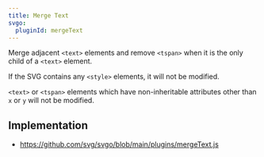```yaml
---
title: Merge Text
svgo:
  pluginId: mergeText
---
```


Merge adjacent `<text>` elements and remove `<tspan>` when it is the only child of a `<text>` element.

If the SVG contains any `<style>` elements, it will not be modified.

`<text>` or `<tspan>` elements which have non-inheritable attributes other than `x` or `y` will not be modified.

## Implementation

- https://github.com/svg/svgo/blob/main/plugins/mergeText.js
